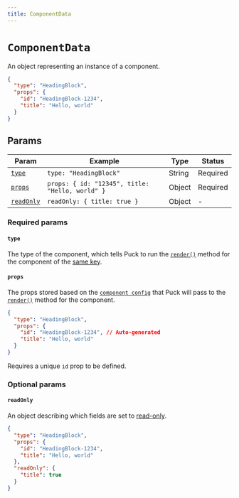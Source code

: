 ```yaml
---
title: ComponentData
---
```


# `ComponentData`

An object representing an instance of a component.

```json
{
  "type": "HeadingBlock",
  "props": {
    "id": "HeadingBlock-1234",
    "title": "Hello, world"
  }
}
```

## Params

| Param                   | Example                                         | Type   | Status   |
| ----------------------- | ----------------------------------------------- | ------ | -------- |
| [`type`](#type)         | `type: "HeadingBlock"`                          | String | Required |
| [`props`](#props)       | `props: { id: "12345", title: "Hello, world" }` | Object | Required |
| [`readOnly`](#readonly) | `readOnly: { title: true }`                     | Object | -        |

### Required params

#### `type`

The type of the component, which tells Puck to run the [`render()`](/docs/api-reference/configuration/component-config#renderprops) method for the component of the [same key](/docs/api-reference/configuration/config#components).

#### `props`

The props stored based on the [`component config`](/docs/api-reference/configuration/component-config) that Puck will pass to the [`render()`](/docs/api-reference/configuration/component-config#renderprops) method for the component.

```json {3-6} copy
{
  "type": "HeadingBlock",
  "props": {
    "id": "HeadingBlock-1234", // Auto-generated
    "title": "Hello, world"
  }
}
```

Requires a unique `id` prop to be defined.

### Optional params

#### `readOnly`

An object describing which fields are set to [read-only](/docs/api-reference/configuration/component-config#datareadonly-1).

```json {7-9} copy
{
  "type": "HeadingBlock",
  "props": {
    "id": "HeadingBlock-1234",
    "title": "Hello, world"
  },
  "readOnly": {
    "title": true
  }
}
```
